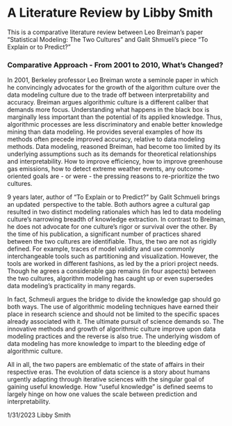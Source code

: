 # A Literature Review by Libby Smith

This is a comparative literature review between Leo Breiman's paper "Statistical Modeling: The Two Cultures" and Galit Shmueli's piece "To Explain or to Predict?"

### Comparative Approach - From 2001 to 2010, What's Changed?

In 2001, Berkeley professor Leo Breiman wrote a seminole paper in which he convincingly advocates for the growth of the algorithm culture over the data modeling culture due to the trade off between interpretability and accuracy. Breiman argues algorithmic culture is a different caliber that demands more focus. Understanding what happens in the black box is marginally less important than the potential of its applied knowledge. Thus, algorithmic processes are less discriminatory and enable better knowledge mining than data modeling. He provides several examples of how its methods often precede improved accuracy, relative to data modeling methods. Data modeling, reasoned Breiman, had become too limited by its underlying assumptions such as its demands for theoretical relationships and interpretability. How to improve efficiency, how to improve greenhouse gas emissions, how to detect extreme weather events, any outcome-oriented goals are - or were - the pressing reasons to re-prioritize the two cultures. 

9 years later, author of "To Explain or to Predict?" by Galit Schmueli brings an updated  perspective to the table. Both authors agree a cultural gap resulted in two distinct modeling rationales which has led to data modeling culture's narrowing breadth of knowledge extraction. In contrast to Breiman, he does not advocate for one culture's rigor or survival over the other. By the time of his publication, a significant number of practices shared between the two cultures are identifiable. Thus, the two are not as rigidly defined. For example, traces of model validity and use commonly interchangeable tools such as partitioning and visualization. However, the tools are worked in different fashions, as led by the a priori project needs. Though he agrees a considerable gap remains (in four aspects) between the two cultures, algorithm modeling has caught up or even supersedes data modeling's practicality in many regards. \

In fact, Schmeuli argues the bridge to divide the knowledge gap should go both ways. The use of algorithmic modeling techniques have earned their place in research science and should not be limited to the specific spaces already associated with it. The ultimate pursuit of science demands so. The innovative methods and growth of algorithmic culture improve upon data modeling practices and the reverse is also true. The underlying wisdom of data modeling has more knowledge to impart to the bleeding edge of algorithmic culture.  \

All in all, the two papers are emblematic of the state of affairs in their respective eras. The evolution of data science is a story about humans urgently adapting through iterative sciences with the singular goal of gaining useful knowledge. How "useful knowledge" is defined seems to largely hinge on how one values the scale between prediction and interpretability. 

1/31/2023 Libby Smith
